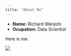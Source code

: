 ```yaml
---
title: "About Me"
---
```


- __Name:__ Richard Wanjohi
- __Ocupation:__ Data Scientist

Here is me. 

![](mejpg)